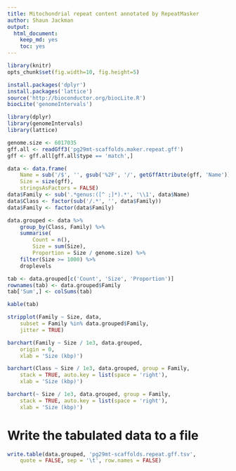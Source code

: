 ```yaml
---
title: Mitochondrial repeat content annotated by RepeatMasker
author: Shaun Jackman
output:
  html_document:
    keep_md: yes
    toc: yes
---
```


```r
library(knitr)
opts_chunk$set(fig.width=10, fig.height=5)
```

```r
install.packages('dplyr')
install.packages('lattice')
source('http://bioconductor.org/biocLite.R')
biocLite('genomeIntervals')
```

```r
library(dplyr)
library(genomeIntervals)
library(lattice)
```

```r
genome.size <- 6017035
gff.all <- readGff3('pg29mt-scaffolds.maker.repeat.gff')
gff <- gff.all[gff.all$type == 'match',]

data <- data.frame(
	Name = sub('/$', '', gsub('%2F', '/', getGffAttribute(gff, 'Name'))),
	Size = size(gff),
	stringsAsFactors = FALSE)
data$Family <- sub('.*genus:([^ ;]*).*', '\\1', data$Name)
data$Class <- factor(sub('/.*', '', data$Family))
data$Family <- factor(data$Family)
```

```r
data.grouped <- data %>%
	group_by(Class, Family) %>%
	summarise(
		Count = n(),
		Size = sum(Size),
		Proportion = Size / genome.size) %>%
	filter(Size >= 1000) %>%
	droplevels

tab <- data.grouped[c('Count', 'Size', 'Proportion')]
rownames(tab) <- data.grouped$Family
tab['Sum',] <- colSums(tab)
```

```r
kable(tab)
```

```r
stripplot(Family ~ Size, data,
	subset = Family %in% data.grouped$Family,
	jitter = TRUE)
```

```r
barchart(Family ~ Size / 1e3, data.grouped,
	origin = 0,
	xlab = 'Size (kbp)')

barchart(Class ~ Size / 1e3, data.grouped, group = Family,
	stack = TRUE, auto.key = list(space = 'right'),
	xlab = 'Size (kbp)')

barchart(~ Size / 1e3, data.grouped, group = Family,
	stack = TRUE, auto.key = list(space = 'right'),
	xlab = 'Size (kbp)')
```


# Write the tabulated data to a file
```r
write.table(data.grouped, 'pg29mt-scaffolds.repeat.gff.tsv',
	quote = FALSE, sep = '\t', row.names = FALSE)
```
